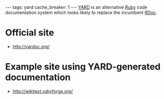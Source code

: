 ---
tags: yard
cache_breaker: 1
---
[[YARD]] is an alternative [[Ruby]] code documentation system which looks likely to replace the incumbent [[RDoc]].

= Official site =

* http://yardoc.org/

= Example site using YARD-generated documentation =

* http://wikitext.rubyforge.org/
